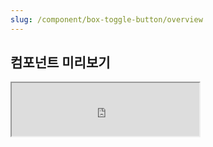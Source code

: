 ```yaml
---
slug: /component/box-toggle-button/overview
---
```


## 컴포넌트 미리보기

<Iframe
  src="https://sprout-storybook.vercel.app/iframe.html?args=&id=components-button-boxtogglebutton--basic&viewMode=story"
  height="85px"
/>

![image coming soon](../../overviewImageComingSoon.png)
